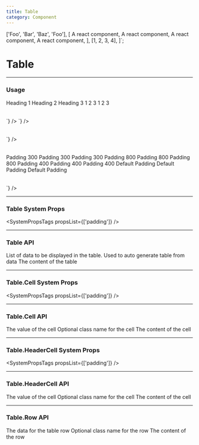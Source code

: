 ```yaml
---
title: Table
category: Component
---
```



  ['Foo', 'Bar', 'Baz', 'Foo'],
  [
    <Box minWidth="900">A react component</Box>, 
    <Box minWidth="900">A react component</Box>, 
    <Box minWidth="900">A react component</Box>, 
    <Box minWidth="900">A react component</Box>,
  ],
  [1, 2, 3, 4],
]`;

# Table

---

### Usage

<LiveCode>
  <LiveCode.Content
    title="Table Components"
    code={`
      <Panel>
        <Table p={500} title="My Table">
          <thead>
            <Table.Row header>
              <Table.HeaderCell>Heading 1</Table.HeaderCell>
              <Table.HeaderCell>Heading 2</Table.HeaderCell>
              <Table.HeaderCell>Heading 3</Table.HeaderCell>
            </Table.Row>
          </thead>
          <tbody>
            <Table.Row>
              <Table.Cell>1</Table.Cell>
              <Table.Cell>2</Table.Cell>
              <Table.Cell>3</Table.Cell>
            </Table.Row>
            <Table.Row>
              <Table.Cell>1</Table.Cell>
              <Table.Cell>2</Table.Cell>
              <Table.Cell>3</Table.Cell>
            </Table.Row>
          </tbody>
        </Table>
      </Panel>
    `}
  />
  <LiveCode.Content
    title="With Supplied Data"
    code={`
      <Panel>
        <Table data={${data}} />
      </Panel>
    `}
  />
  <LiveCode.Content
    title="Responsive Table"
    code={`
      <Box maxWidth="1100">
        <Panel>
          <Table p="200" data={${data}} freezeFirstColumn />
        </Panel>
      </Box>
    `}
  />
  <LiveCode.Content
    title="System Props"
    code={`
      <Panel>
        <Table>
          <thead>
            <Table.Row header>
              <Table.HeaderCell>Padding 300</Table.HeaderCell>
              <Table.HeaderCell>Padding 300</Table.HeaderCell>
              <Table.HeaderCell>Padding 300</Table.HeaderCell>
            </Table.Row>
          </thead>
          <tbody>
            <Table.Row p="800">
              <Table.Cell p="800">Padding 800</Table.Cell>
              <Table.Cell>Padding 800</Table.Cell>
              <Table.Cell>Padding 800</Table.Cell>
            </Table.Row>
            <Table.Row>
              <Table.Cell p="400">Padding 400</Table.Cell>
              <Table.Cell>Padding 400</Table.Cell>
              <Table.Cell>Padding 400</Table.Cell>
            </Table.Row>
            <Table.Row>
              <Table.Cell>Default Padding</Table.Cell>
              <Table.Cell>Default Padding</Table.Cell>
              <Table.Cell>Default Padding</Table.Cell>
            </Table.Row>
          </tbody>
        </Table>
      </Panel>
    `}
  />
</LiveCode>

---

### Table System Props

<SystemPropsTags propsList={['padding']} />

---

### Table API

<Prop name="data" type="array">
  List of data to be displayed in the table. Used to auto generate table from
  data
</Prop>

<Prop name="children" type="node">
  The content of the table
</Prop>

---

### Table.Cell System Props

<SystemPropsTags propsList={['padding']} />

---

### Table.Cell API

<Prop name="value" type="node">
  The value of the cell
</Prop>

<Prop name="className" type="string">
  Optional class name for the cell
</Prop>

<Prop name="children" type="node">
  The content of the cell
</Prop>

---

### Table.HeaderCell System Props

<SystemPropsTags propsList={['padding']} />

---

### Table.HeaderCell API

<Prop name="value" type="node">
  The value of the cell
</Prop>

<Prop name="className" type="string">
  Optional class name for the cell
</Prop>

<Prop name="children" type="node">
  The content of the cell
</Prop>

---

### Table.Row API

<Prop name="rowData" type="array">
  The data for the table row
</Prop>

<Prop name="className" type="string">
  Optional class name for the row
</Prop>

<Prop name="children" type="node">
  The content of the row
</Prop>

